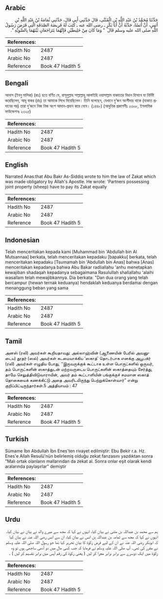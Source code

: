 ## Arabic


<div dir="rtl" lang="ar" style={{fontSize:'larger',backgroundColor:'#f8f9fa',padding:20}}>
حَدَّثَنَا مُحَمَّدُ بْنُ عَبْدِ اللَّهِ بْنِ الْمُثَنَّى، قَالَ حَدَّثَنِي أَبِي قَالَ، حَدَّثَنِي ثُمَامَةُ بْنُ عَبْدِ اللَّهِ بْنِ أَنَسٍ، أَنَّ أَنَسًا، حَدَّثَهُ أَنَّ أَبَا بَكْرٍ ـ رضى الله عنه ـ كَتَبَ لَهُ فَرِيضَةَ الصَّدَقَةِ الَّتِي فَرَضَ رَسُولُ اللَّهِ صلى الله عليه وسلم قَالَ ‏ "‏ وَمَا كَانَ مِنْ خَلِيطَيْنِ فَإِنَّهُمَا يَتَرَاجَعَانِ بَيْنَهُمَا بِالسَّوِيَّةِ ‏"‏‏.‏
</div>
<div style={{backgroundColor:'#f8f9fa',padding:20, marginBottom: 10}}><table> <thead> <tr> <th>References:</th> <th></th> </tr> </thead> <tbody><tr><td>Hadith No</td><td>2487</td></tr><tr><td>Arabic No</td><td>2487</td></tr><tr><td>Reference</td><td>Book 47 Hadith 5</td></tr></tbody></table></div>

## Bengali


<div dir="ltr" lang="bn" style={{fontSize:'larger',backgroundColor:'#f8f9fa',padding:20}}>
আনাস (ইবনু মালিক) (রাঃ) হতে বর্ণিত যে, রাসূলুল্লাহ সাল্লাল্লাহু আলাইহি ওয়াসাল্লাম যাকাতের বিধান হিসাবে যা নির্দিষ্ট করেছিলেন, আবূ বাকর (রাঃ) তা আমাকে লিখে দিয়েছিলেন। তিনি বলেছেন, যেখানে দু’জন অংশীদার থাকে (যাকাত প্রদানের পর) তারা দু’জনে নিজ নিজ অংশ আদান-প্রদান করে নেবে। (১৪৪৮) (আধুনিক প্রকাশনীঃ ২৩০৮, ইসলামিক ফাউন্ডেশনঃ ২৩২৫)
</div>
<div style={{backgroundColor:'#f8f9fa',padding:20, marginBottom: 10}}><table> <thead> <tr> <th>References:</th> <th></th> </tr> </thead> <tbody><tr><td>Hadith No</td><td>2487</td></tr><tr><td>Arabic No</td><td>2487</td></tr><tr><td>Reference</td><td>Book 47 Hadith 5</td></tr></tbody></table></div>

## English


<div dir="ltr" lang="en" style={{fontSize:'larger',backgroundColor:'#f8f9fa',padding:20}}>
Narrated Anas:that Abu Bakr As-Siddiq wrote to him the law of Zakat which was made obligatory by Allah's Apostle. He wrote: 'Partners possessing joint property (sheep) have to pay its Zakat equally
</div>
<div style={{backgroundColor:'#f8f9fa',padding:20, marginBottom: 10}}><table> <thead> <tr> <th>References:</th> <th></th> </tr> </thead> <tbody><tr><td>Hadith No</td><td>2487</td></tr><tr><td>Arabic No</td><td>2487</td></tr><tr><td>Reference</td><td>Book 47 Hadith 5</td></tr></tbody></table></div>

## Indonesian


<div dir="ltr" lang="id" style={{fontSize:'larger',backgroundColor:'#f8f9fa',padding:20}}>
Telah menceritakan kepada kami [Muhammad bin 'Abdullah bin Al Mutsannaa] berkata, telah menceritakan kepadaku [bapakku] berkata, telah menceritakan kepadaku [Tsumamah bin 'Abdullah bin Anas] bahwa [Anas] menceritakan kepadanya bahwa Abu Bakar radliallahu 'anhu menetapkan kewajiban shadaqah kepadanya sebagaimana Rasulullah shallallahu 'alaihi wasallam telah mewajibkannya. Dia berkata: "Dan dua orang yang telah bercampur (hewan ternak keduanya) hendaklah keduanya berdamai dengan menanggung beban yang sama
</div>
<div style={{backgroundColor:'#f8f9fa',padding:20, marginBottom: 10}}><table> <thead> <tr> <th>References:</th> <th></th> </tr> </thead> <tbody><tr><td>Hadith No</td><td>2487</td></tr><tr><td>Arabic No</td><td>2487</td></tr><tr><td>Reference</td><td>Book 47 Hadith 5</td></tr></tbody></table></div>

## Tamil


<div dir="ltr" lang="ta" style={{fontSize:'larger',backgroundColor:'#f8f9fa',padding:20}}>
அனஸ் (ரலி) அவர்கள் கூறியதாவது: அல்லாஹ்வின் (ஆணையின் பேரில் அவனுடைய) தூதர் (ஸல்) அவர்கள் கடமையாக்கிய ‘ஸகாத்’ தொடர்பாக எனக்கு அபூபக்ர் (ரலி) அவர்கள் எழுதிய போது, ‘‘இருவருக்குக் கூட்டாக உள்ள பொருட்களில் ஒருவர், தம் பொருட்களின் ஸகாத்துடன் மற்றவருடைய பொருட்களின் ஸகாத்தையும் சேர்த்து, தாமே செலுத்திவிடுவாராயின், அவர் தம் கூட்டாளியின் பங்குக்குச் சமமான ஸகாத் தொகையைக் கணக்கிட்டு அதை அவரிடமிருந்து பெற்றுக்கொள்வார்” என்று குறிப்பிட்டிருந்தார்கள்.5 அத்தியாயம் : 47
</div>
<div style={{backgroundColor:'#f8f9fa',padding:20, marginBottom: 10}}><table> <thead> <tr> <th>References:</th> <th></th> </tr> </thead> <tbody><tr><td>Hadith No</td><td>2487</td></tr><tr><td>Arabic No</td><td>2487</td></tr><tr><td>Reference</td><td>Book 47 Hadith 5</td></tr></tbody></table></div>

## Turkish


<div dir="ltr" lang="tr" style={{fontSize:'larger',backgroundColor:'#f8f9fa',padding:20}}>
Sümame İbn Abdullah İbn Enes'ten rivayet edilmiştir: Ebu Bekir r.a. Hz. Enes'e Allah Resulü'nün belirlemiş olduğu zekat farızasını yazdıktan sonra "Malı ortak olanların mallarından da zekat al. Sonra onlar eşit olarak kendi aralarında paylaşırlar" demiştir
</div>
<div style={{backgroundColor:'#f8f9fa',padding:20, marginBottom: 10}}><table> <thead> <tr> <th>References:</th> <th></th> </tr> </thead> <tbody><tr><td>Hadith No</td><td>2487</td></tr><tr><td>Arabic No</td><td>2487</td></tr><tr><td>Reference</td><td>Book 47 Hadith 5</td></tr></tbody></table></div>

## Urdu


<div dir="rtl" lang="ur" style={{fontSize:'larger',backgroundColor:'#f8f9fa',padding:20}}>
ہم سے محمد بن عبداللہ بن مثنیٰ نے بیان کیا، انہوں نے کہا کہ مجھ سے میرے والد نے بیان نے بیان کیا، انہوں نے کہا کہ مجھ سے ثمامہ بن عبداللہ بن انس نے بیان کیا، ان سے انس رضی اللہ عنہ نے بیان کیا کہ ابوبکر رضی اللہ عنہ نے ان کے لیے فرض زکوٰۃ کا بیان تحریر کیا تھا جو رسول اللہ صلی اللہ علیہ وسلم نے مقرر کی تھی۔ آپ صلی اللہ علیہ وسلم نے فرمایا کہ جب کسی مال میں دو آدمی ساجھی ہوں تو وہ زکوٰۃ میں ایک دوسرے سے برابر برابر مجرا کر لیں ( یعنی زکوٰۃ کی رقم آپس میں برابر تقسیم کر لیں ) ۔
</div>
<div style={{backgroundColor:'#f8f9fa',padding:20, marginBottom: 10}}><table> <thead> <tr> <th>References:</th> <th></th> </tr> </thead> <tbody><tr><td>Hadith No</td><td>2487</td></tr><tr><td>Arabic No</td><td>2487</td></tr><tr><td>Reference</td><td>Book 47 Hadith 5</td></tr></tbody></table></div>